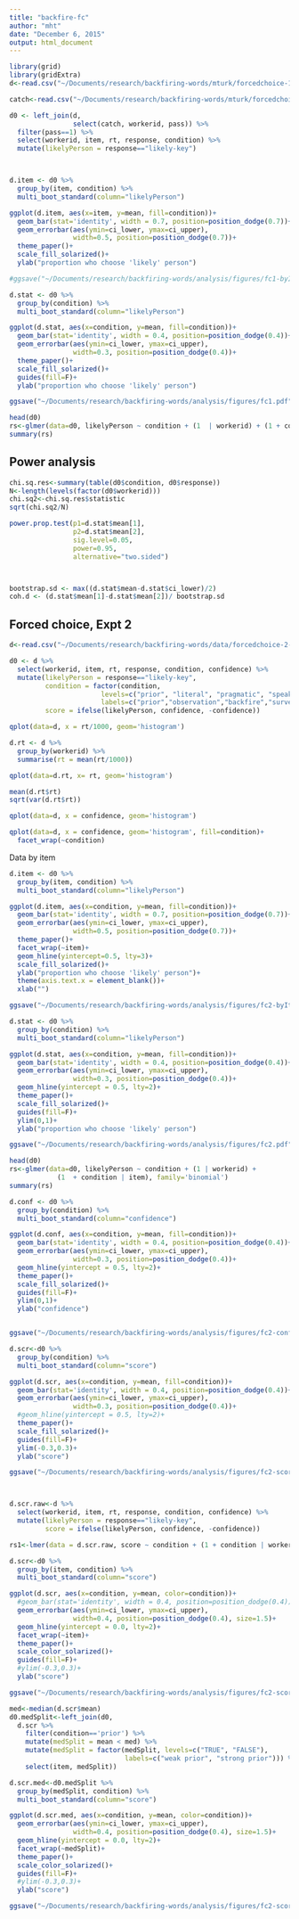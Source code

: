 ```yaml
---
title: "backfire-fc"
author: "mht"
date: "December 6, 2015"
output: html_document
---
```



```r
library(grid)
library(gridExtra)
d<-read.csv("~/Documents/research/backfiring-words/mturk/forcedchoice-1/forcedchoice-1-trials.csv")

catch<-read.csv("~/Documents/research/backfiring-words/mturk/forcedchoice-1/forcedchoice-1-catch_trials.csv")

d0 <- left_join(d, 
                select(catch, workerid, pass)) %>% 
  filter(pass==1) %>%
  select(workerid, item, rt, response, condition) %>%
  mutate(likelyPerson = response=="likely-key")



d.item <- d0 %>%
  group_by(item, condition) %>%
  multi_boot_standard(column="likelyPerson")

ggplot(d.item, aes(x=item, y=mean, fill=condition))+
  geom_bar(stat='identity', width = 0.7, position=position_dodge(0.7))+
  geom_errorbar(aes(ymin=ci_lower, ymax=ci_upper),
                width=0.5, position=position_dodge(0.7))+
  theme_paper()+
  scale_fill_solarized()+
  ylab("proportion who choose 'likely' person")

#ggsave("~/Documents/research/backfiring-words/analysis/figures/fc1-byItem.pdf", width=10, height =5)

```

```r
d.stat <- d0 %>%
  group_by(condition) %>%
  multi_boot_standard(column="likelyPerson")

ggplot(d.stat, aes(x=condition, y=mean, fill=condition))+
  geom_bar(stat='identity', width = 0.4, position=position_dodge(0.4))+
  geom_errorbar(aes(ymin=ci_lower, ymax=ci_upper),
                width=0.3, position=position_dodge(0.4))+
  theme_paper()+
  scale_fill_solarized()+
  guides(fill=F)+
  ylab("proportion who choose 'likely' person")

ggsave("~/Documents/research/backfiring-words/analysis/figures/fc1.pdf", width=6, height =5)

```

```r

head(d0)
rs<-glmer(data=d0, likelyPerson ~ condition + (1  | workerid) + (1 + condition | item), family='binomial')
summary(rs)
```


## Power analysis

```r
chi.sq.res<-summary(table(d0$condition, d0$response))
N<-length(levels(factor(d0$workerid)))
chi.sq2<-chi.sq.res$statistic
sqrt(chi.sq2/N)

power.prop.test(p1=d.stat$mean[1],
                p2=d.stat$mean[2],
                sig.level=0.05,
                power=0.95,
                alternative="two.sided")



bootstrap.sd <- max((d.stat$mean-d.stat$ci_lower)/2)
coh.d <- (d.stat$mean[1]-d.stat$mean[2])/ bootstrap.sd
```


## Forced choice, Expt 2

```r
d<-read.csv("~/Documents/research/backfiring-words/data/forcedchoice-2-trials.csv")

d0 <- d %>%
  select(workerid, item, rt, response, condition, confidence) %>%
  mutate(likelyPerson = response=="likely-key",
         condition = factor(condition, 
                       levels=c("prior", "literal", "pragmatic", "speakermanipulation"),
                       labels=c("prior","observation","backfire","survey")),
         score = ifelse(likelyPerson, confidence, -confidence))
```

```r

qplot(data=d, x = rt/1000, geom='histogram')

d.rt <- d %>%
  group_by(workerid) %>%
  summarise(rt = mean(rt/1000))

qplot(data=d.rt, x= rt, geom='histogram')

mean(d.rt$rt)
sqrt(var(d.rt$rt))
```


```r

qplot(data=d, x = confidence, geom='histogram')

qplot(data=d, x = confidence, geom='histogram', fill=condition)+
  facet_wrap(~condition)

```


Data by item

```r


d.item <- d0 %>%
  group_by(item, condition) %>%
  multi_boot_standard(column="likelyPerson")

ggplot(d.item, aes(x=condition, y=mean, fill=condition))+
  geom_bar(stat='identity', width = 0.7, position=position_dodge(0.7))+
  geom_errorbar(aes(ymin=ci_lower, ymax=ci_upper),
                width=0.5, position=position_dodge(0.7))+
  theme_paper()+
  facet_wrap(~item)+
  geom_hline(yintercept=0.5, lty=3)+
  scale_fill_solarized()+
  ylab("proportion who choose 'likely' person")+
  theme(axis.text.x = element_blank())+
  xlab("")

ggsave("~/Documents/research/backfiring-words/analysis/figures/fc2-byItem.pdf", width=14, height =12)

```

```r
d.stat <- d0 %>%
  group_by(condition) %>%
  multi_boot_standard(column="likelyPerson")

ggplot(d.stat, aes(x=condition, y=mean, fill=condition))+
  geom_bar(stat='identity', width = 0.4, position=position_dodge(0.4))+
  geom_errorbar(aes(ymin=ci_lower, ymax=ci_upper),
                width=0.3, position=position_dodge(0.4))+
  geom_hline(yintercept = 0.5, lty=2)+
  theme_paper()+
  scale_fill_solarized()+
  guides(fill=F)+
  ylim(0,1)+
  ylab("proportion who choose 'likely' person")

ggsave("~/Documents/research/backfiring-words/analysis/figures/fc2.pdf", width=6, height =5)

```

```r

head(d0)
rs<-glmer(data=d0, likelyPerson ~ condition + (1 | workerid) + 
            (1  + condition | item), family='binomial')
summary(rs)
```

```r

d.conf <- d0 %>%
  group_by(condition) %>%
  multi_boot_standard(column="confidence")

ggplot(d.conf, aes(x=condition, y=mean, fill=condition))+
  geom_bar(stat='identity', width = 0.4, position=position_dodge(0.4))+
  geom_errorbar(aes(ymin=ci_lower, ymax=ci_upper),
                width=0.3, position=position_dodge(0.4))+
  geom_hline(yintercept = 0.5, lty=2)+
  theme_paper()+
  scale_fill_solarized()+
  guides(fill=F)+
  ylim(0,1)+
  ylab("confidence")


ggsave("~/Documents/research/backfiring-words/analysis/figures/fc2-confidence.pdf", width=6, height =5)

```


```r

d.scr<-d0 %>%
  group_by(condition) %>%
  multi_boot_standard(column="score")

ggplot(d.scr, aes(x=condition, y=mean, fill=condition))+
  geom_bar(stat='identity', width = 0.4, position=position_dodge(0.4))+
  geom_errorbar(aes(ymin=ci_lower, ymax=ci_upper),
                width=0.3, position=position_dodge(0.4))+
  #geom_hline(yintercept = 0.5, lty=2)+
  theme_paper()+
  scale_fill_solarized()+
  guides(fill=F)+
  ylim(-0.3,0.3)+
  ylab("score")

ggsave("~/Documents/research/backfiring-words/analysis/figures/fc2-score.pdf", width=6, height =5)



d.scr.raw<-d %>%
  select(workerid, item, rt, response, condition, confidence) %>%
  mutate(likelyPerson = response=="likely-key",
         score = ifelse(likelyPerson, confidence, -confidence)) 

rs1<-lmer(data = d.scr.raw, score ~ condition + (1 + condition | workerid) + (1 + condition | item))

```



```r
d.scr<-d0 %>%
  group_by(item, condition) %>%
  multi_boot_standard(column="score")

ggplot(d.scr, aes(x=condition, y=mean, color=condition))+
  #geom_bar(stat='identity', width = 0.4, position=position_dodge(0.4))+
  geom_errorbar(aes(ymin=ci_lower, ymax=ci_upper),
                width=0.4, position=position_dodge(0.4), size=1.5)+
  geom_hline(yintercept = 0.0, lty=2)+
  facet_wrap(~item)+
  theme_paper()+
  scale_color_solarized()+
  guides(fill=F)+
  #ylim(-0.3,0.3)+
  ylab("score")

ggsave("~/Documents/research/backfiring-words/analysis/figures/fc2-score-byItem.pdf.pdf", width=14, height =12)

```





```r
med<-median(d.scr$mean)
d0.medSplit<-left_join(d0, 
  d.scr %>%
    filter(condition=='prior') %>%
    mutate(medSplit = mean < med) %>%
    mutate(medSplit = factor(medSplit, levels=c("TRUE", "FALSE"),
                             labels=c("weak prior", "strong prior"))) %>%
    select(item, medSplit))

d.scr.med<-d0.medSplit %>%
  group_by(medSplit, condition) %>%
  multi_boot_standard(column="score")

ggplot(d.scr.med, aes(x=condition, y=mean, color=condition))+
  geom_errorbar(aes(ymin=ci_lower, ymax=ci_upper),
                width=0.4, position=position_dodge(0.4), size=1.5)+
  geom_hline(yintercept = 0.0, lty=2)+
  facet_wrap(~medSplit)+
  theme_paper()+
  scale_color_solarized()+
  guides(fill=F)+
  #ylim(-0.3,0.3)+
  ylab("score")

ggsave("~/Documents/research/backfiring-words/analysis/figures/fc2-score-medSplit.pdf", width=8, height =5)


```